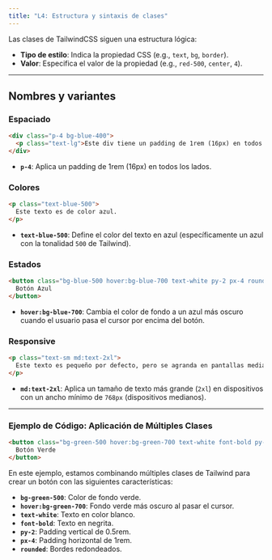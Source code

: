 ```yaml
---
title: "L4: Estructura y sintaxis de clases"
---
```



Las clases de TailwindCSS siguen una estructura lógica:

- **Tipo de estilo**: Indica la propiedad CSS (e.g., `text`, `bg`, `border`).
- **Valor**: Especifica el valor de la propiedad (e.g., `red-500`, `center`, `4`).

---

## Nombres y variantes

### Espaciado

```html live
<div class="p-4 bg-blue-400">
  <p class="text-lg">Este div tiene un padding de 1rem (16px) en todos los lados.</p>
</div>
```
- **`p-4`**: Aplica un padding de 1rem (16px) en todos los lados.

### Colores


```html live
<p class="text-blue-500">
  Este texto es de color azul.
</p>
```
- **`text-blue-500`**: Define el color del texto en azul (específicamente un azul con la tonalidad `500` de Tailwind).

### Estados


```html live
<button class="bg-blue-500 hover:bg-blue-700 text-white py-2 px-4 rounded">
  Botón Azul
</button>
```
- **`hover:bg-blue-700`**: Cambia el color de fondo a un azul más oscuro cuando el usuario pasa el cursor por encima del botón.

### Responsive


```html live
<p class="text-sm md:text-2xl">
  Este texto es pequeño por defecto, pero se agranda en pantallas medianas o más grandes.
</p>
```
- **`md:text-2xl`**: Aplica un tamaño de texto más grande (`2xl`) en dispositivos con un ancho mínimo de `768px` (dispositivos medianos).

---

### Ejemplo de Código: Aplicación de Múltiples Clases


```html live
<button class="bg-green-500 hover:bg-green-700 text-white font-bold py-2 px-4 rounded">
  Botón Verde
</button>
```

En este ejemplo, estamos combinando múltiples clases de Tailwind para crear un botón con las siguientes características:

- **`bg-green-500`**: Color de fondo verde.
- **`hover:bg-green-700`**: Fondo verde más oscuro al pasar el cursor.
- **`text-white`**: Texto en color blanco.
- **`font-bold`**: Texto en negrita.
- **`py-2`**: Padding vertical de 0.5rem.
- **`px-4`**: Padding horizontal de 1rem.
- **`rounded`**: Bordes redondeados.
